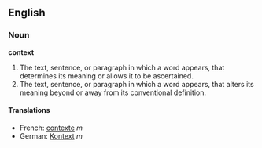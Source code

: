 ==English==
===Noun===
'''context'''
#The text, sentence, or paragraph in which a word appears, that determines its meaning or allows it to be ascertained.
#The text, sentence, or paragraph in which a word appears, that alters its meaning beyond or away from its conventional definition.
====Translations====
*French: [[contexte]] ''m''
*German: [[Kontext]] ''m''